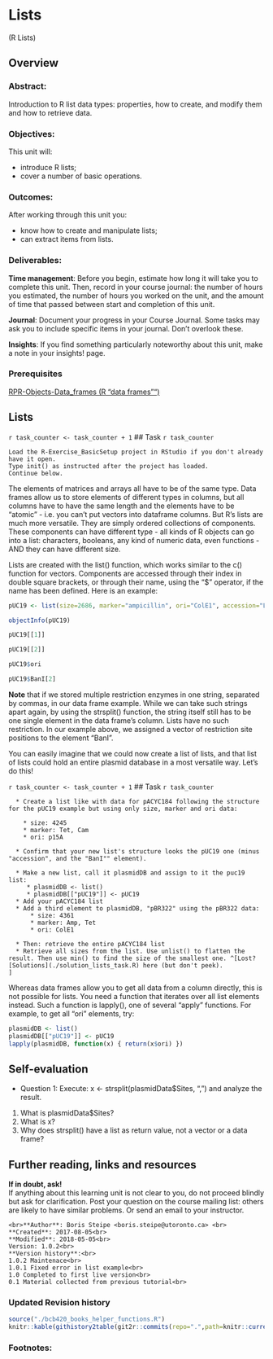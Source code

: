 # Lists {#r-lists}
(R Lists)

## Overview

### Abstract:

Introduction to R list data types: properties, how to create, and modify them and how to retrieve data.

### Objectives:

This unit will:

  * introduce R lists;
  * cover a number of basic operations.

### Outcomes:

After working through this unit you:

  * know how to create and manipulate lists;
  * can extract items from lists.

### Deliverables:
**Time management**: Before you begin, estimate how long it will take you to complete this unit. Then, record in your course journal: the number of hours you estimated, the number of hours you worked on the unit, and the amount of time that passed between start and completion of this unit.

**Journal**: Document your progress in your Course Journal. Some tasks may ask you to include specific items in your journal. Don't overlook these.

**Insights**: If you find something particularly noteworthy about this unit, make a note in your insights! page.

### Prerequisites 
[RPR-Objects-Data_frames (R "data frames"")](#r-data-frames)

## Lists

`r task_counter <- task_counter + 1`
## Task `r task_counter`

```block
Load the R-Exercise_BasicSetup project in RStudio if you don't already have it open.
Type init() as instructed after the project has loaded.
Continue below.
```

The elements of matrices and arrays all have to be of the same type. Data frames allow us to store elements of different types in columns, but all columns have to have the same length and the elements have to be "atomic" - i.e. you can't put vectors into dataframe columns. But R's lists are much more versatile. They are simply ordered collections of components. These components can have different type - all kinds of R objects can go into a list: characters, booleans, any kind of numeric data, even functions - AND they can have different size.

Lists are created with the list() function, which works similar to the c() function for vectors. Components are accessed through their index in double square brackets, or through their name, using the "$" operator, if the name has been defined. Here is an example:

```r
pUC19 <- list(size=2686, marker="ampicillin", ori="ColE1", accession="L01397", BanI=c(235, 408, 550, 1647) )
```

```r
objectInfo(pUC19)
```

 
```r
pUC19[[1]]
```

```r
pUC19[[2]]
```

```r
pUC19$ori
```

```r
pUC19$BanI[2]
```

**Note** that if we stored multiple restriction enzymes in one string, separated by commas, in our data frame example. While we can take such strings apart again, by using the strsplit() function, the string itself still has to be one single element in the data frame's column. Lists have no such restriction. In our example above, we assigned a vector of restriction site positions to the element "BanI".

You can easily imagine that we could now create a list of lists, and that list of lists could hold an entire plasmid database in a most versatile way. Let's do this!

`r task_counter <- task_counter + 1`
## Task `r task_counter`

```block

  * Create a list like with data for pACYC184 following the structure for the pUC19 example but using only size, marker and ori data:

    * size: 4245
    * marker: Tet, Cam
    * ori: p15A

  * Confirm that your new list's structure looks the pUC19 one (minus "accession", and the "BanI"" element).

  * Make a new list, call it plasmidDB and assign to it the puc19 list:
     * plasmidDB <- list()
     * plasmidDB[["pUC19"]] <- pUC19
  * Add your pACYC184 list
  * Add a third element to plasmidDB, "pBR322" using the pBR322 data:
      * size: 4361
      * marker: Amp, Tet
      * ori: ColE1

  * Then: retrieve the entire pACYC184 list
  * Retrieve all sizes from the list. Use unlist() to flatten the result. Then use min() to find the size of the smallest one. ^[Lost? [Solutions](./solution_lists_task.R) here (but don't peek).
]

```



Whereas data frames allow you to get all data from a column directly, this is not possible for lists. You need a function that iterates over all list elements instead. Such a function is lapply(), one of several "apply" functions. For example, to get all "ori" elements, try:

```r
plasmidDB <- list()
plasmidDB[["pUC19"]] <- pUC19
lapply(plasmidDB, function(x) { return(x$ori) })
```

## Self-evaluation
  * Question 1: Execute: x <- strsplit(plasmidData$Sites, ", ") and analyze the result.

  1. What is plasmidData$Sites?
  1. What is x?
  1. Why does strsplit() have a list as return value, not a vector or a data frame?

## Further reading, links and resources


**If in doubt, ask!**<br>
If anything about this learning unit is not clear to you, do not proceed blindly but ask for clarification. Post your question on the course mailing list: others are likely to have similar problems. Or send an email to your instructor.

```block2
<br>**Author**: Boris Steipe <boris.steipe@utoronto.ca> <br>
**Created**: 2017-08-05<br>
**Modified**: 2018-05-05<br>
Version: 1.0.2<br>
**Version history**:<br>
1.0.2 Maintenace<br>
1.0.1 Fixed error in list example<br>
1.0 Completed to first live version<br>
0.1 Material collected from previous tutorial<br>
``` 
 

### Updated Revision history
```r
source("./bcb420_books_helper_functions.R")
knitr::kable(githistory2table(git2r::commits(repo=".",path=knitr::current_input())))

```

### Footnotes: